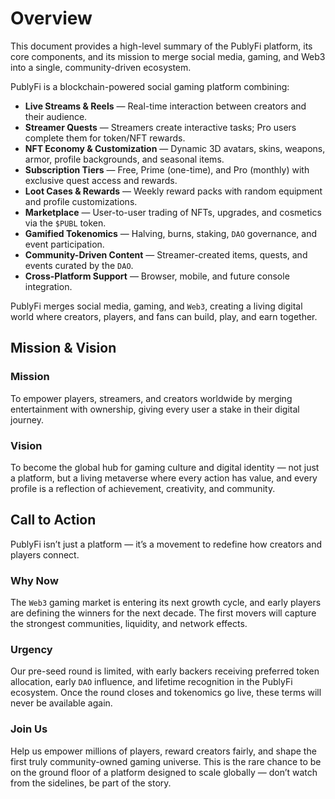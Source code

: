 # Overview

This document provides a high-level summary of the PublyFi platform, its core components, and its mission to merge social media, gaming, and Web3 into a single, community-driven ecosystem.

PublyFi is a blockchain-powered social gaming platform combining:
*   **Live Streams & Reels** — Real-time interaction between creators and their audience.
*   **Streamer Quests** — Streamers create interactive tasks; Pro users complete them for token/NFT rewards.
*   **NFT Economy & Customization** — Dynamic 3D avatars, skins, weapons, armor, profile backgrounds, and seasonal items.
*   **Subscription Tiers** — Free, Prime (one-time), and Pro (monthly) with exclusive quest access and rewards.
*   **Loot Cases & Rewards** — Weekly reward packs with random equipment and profile customizations.
*   **Marketplace** — User-to-user trading of NFTs, upgrades, and cosmetics via the `$PUBL` token.
*   **Gamified Tokenomics** — Halving, burns, staking, `DAO` governance, and event participation.
*   **Community-Driven Content** — Streamer-created items, quests, and events curated by the `DAO`.
*   **Cross-Platform Support** — Browser, mobile, and future console integration.

PublyFi merges social media, gaming, and `Web3`, creating a living digital world where creators, players, and fans can build, play, and earn together.

## Mission & Vision

### Mission
To empower players, streamers, and creators worldwide by merging entertainment with ownership, giving every user a stake in their digital journey.

### Vision
To become the global hub for gaming culture and digital identity — not just a platform, but a living metaverse where every action has value, and every profile is a reflection of achievement, creativity, and community.

## Call to Action

PublyFi isn’t just a platform — it’s a movement to redefine how creators and players connect.

### Why Now
The `Web3` gaming market is entering its next growth cycle, and early players are defining the winners for the next decade. The first movers will capture the strongest communities, liquidity, and network effects.

### Urgency
Our pre-seed round is limited, with early backers receiving preferred token allocation, early `DAO` influence, and lifetime recognition in the PublyFi ecosystem. Once the round closes and tokenomics go live, these terms will never be available again.

### Join Us
Help us empower millions of players, reward creators fairly, and shape the first truly community-owned gaming universe. This is the rare chance to be on the ground floor of a platform designed to scale globally — don’t watch from the sidelines, be part of the story.